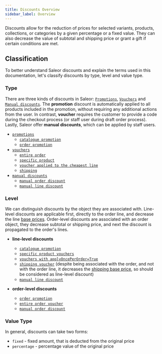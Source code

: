 ```yaml
---
title: Discounts Overview
sidebar_label: Overview
---
```


Discounts allow for the reduction of prices for selected variants, products, collections,
or categories by a given percentage or a fixed value. They can also decrease the value 
of subtotal and shipping price or grant a gift if certain conditions are met. 

## Classification

To better understand Saleor discounts and explain the terms used in this documentation, let's classify discounts
by type, level and value type.

### Type
There are three kinds of discounts in Saleor: [`Promotions`](developer/discounts/promotions.mdx), 
[`Vouchers`](developer/discounts/vouchers.mdx) and [`Manual discounts`](developer/discounts/manual-discounts.mdx).
The **promotion** discount is automatically applied to all products included in the promotion,
without requiring any additional actions from the user.
In contrast, **voucher** requires the customer to provide a code during the checkout process (or staff user during draft order process).
Lastly, Saleor offer **manual discounts**, which can be applied by staff users.

* [`promotions`](developer/discounts/promotions.mdx)
    * [`catalogue promotion`](developer/discounts/promotions.mdx#catalogue-promotions)
    * [`order promotion`](developer/discounts/promotions.mdx#order-promotions)
* [`vouchers`](developer/discounts/vouchers.mdx)
    * [`entire order`](developer/discounts/vouchers.mdx#applying-the-entire-order-voucher)
    * [`specific product`](developer/discounts/vouchers.mdx#applying-the-specific-product-voucher)
    * [`voucher applied to the cheapest line`](developer/discounts/vouchers.mdx#applying-the-once-per-order-entire-order-voucher)
    * [`shipping`](developer/discounts/vouchers.mdx#applying-the-shipping-voucher)
* [`manual discounts`](developer/discounts/manual-discounts.mdx)
    * [`manual order discount`](developer/discounts/manual-discounts.mdx#manual-order-discount)
    * [`manual line discount`](developer/discounts/manual-discounts.mdx#manual-line-discount)

### Level
We can distinguish discounts by the object they are associated with. 
Line-level discounts are applicable first, directly to the order line, and decrease the line [base prices](developer/price-calculation.mdx#discount-application).
Order-level discounts are associated with an order object, they decrease subtotal or shipping price, 
and next the discount is propagated to the order's lines. 

* **line-level discounts**
    * [`catalogue promotion`](developer/discounts/promotions.mdx#catalogue-promotions)
    * [`specific product vouchers`](developer/discounts/vouchers.mdx#applying-the-specific-product-voucher)
    * [`vouchers with applyOncePerOrder=True`](developer/discounts/vouchers.mdx#applying-the-once-per-order-entire-order-voucher) 
    * [`shipping voucher`](developer/discounts/vouchers.mdx#applying-the-shipping-voucher) (despite being associated with the order, 
    and not with the order line, it decreases the [shipping base price](developer/price-calculation.mdx#discount-application), 
    so should be considered as line-level discount)
    * [`manual line discount`](developer/discounts/manual-discounts.mdx#manual-line-discount)

* **order-level discounts**
    * [`order promotion`](developer/discounts/promotions.mdx#order-promotions)
    * [`entire order voucher`](developer/discounts/vouchers.mdx#applying-the-entire-order-voucher)
    * [`manual order discount`](developer/discounts/manual-discounts.mdx#manual-order-discount)
    

### Value Type
In general, discounts can take two forms:
* `fixed` - fixed amount, that is deducted from the original price
* `percentage` - percentage value of the original price
